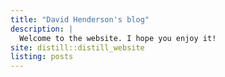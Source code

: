 ```yaml
---
title: "David Henderson's blog"
description: |
  Welcome to the website. I hope you enjoy it!
site: distill::distill_website
listing: posts
---
```

